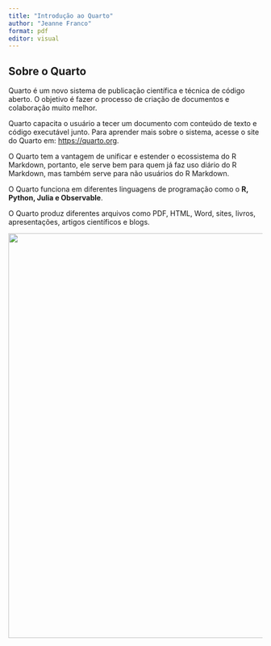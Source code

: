 ---
title: "Introdução ao Quarto"
author: "Jeanne Franco"
format: pdf
editor: visual
---

## Sobre o Quarto

Quarto é um novo sistema de publicação científica e técnica de código aberto. O objetivo é fazer o processo de criação de documentos e colaboração muito melhor.

Quarto capacita o usuário a tecer um documento com conteúdo de texto e código executável junto. Para aprender mais sobre o sistema, acesse o site do Quarto em: <https://quarto.org>.

O Quarto tem a vantagem de unificar e estender o ecossistema do R Markdown, portanto, ele serve bem para quem já faz uso diário do R Markdown, mas também serve para não usuários do R Markdown.

O Quarto funciona em diferentes linguagens de programação como o **R, Python, Julia e Observable**.

O Quarto produz diferentes arquivos como PDF, HTML, Word, sites, livros, apresentações, artigos científicos e blogs.

[![](quarto_schematic.png){fig-align="center" width="801"}](https://ucsb-meds.github.io/creating-quarto-websites/)
